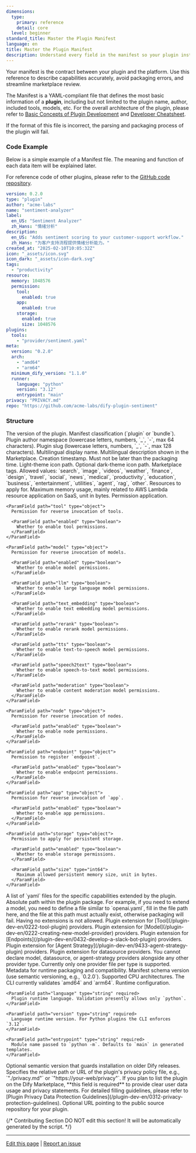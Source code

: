 ```yaml
---
dimensions:
  type:
    primary: reference
    detail: core
  level: beginner
standard_title: Master the Plugin Manifest
language: en
title: Master the Plugin Manifest
description: Understand every field in the manifest so your plugin installs, debugs, and publishes without surprises.
---
```


Your manifest is the contract between your plugin and the platform. Use this reference to describe capabilities accurately, avoid packaging errors, and streamline marketplace review.

The Manifest is a YAML-compliant file that defines the most basic information of a **plugin**, including but not limited to the plugin name, author, included tools, models, etc. For the overall architecture of the plugin, please refer to [Basic Concepts of Plugin Development](/plugin-dev-en/0111-getting-started-dify-plugin) and [Developer Cheatsheet](/plugin-dev-en/0131-cheatsheet).

If the format of this file is incorrect, the parsing and packaging process of the plugin will fail.

### Code Example

Below is a simple example of a Manifest file. The meaning and function of each data item will be explained later.

For reference code of other plugins, please refer to the [GitHub code repository](https://github.com/langgenius/dify-official-plugins/blob/main/tools/google/manifest.yaml).

```yaml
version: 0.2.0
type: "plugin"
author: "acme-labs"
name: "sentiment-analyzer"
label:
  en_US: "Sentiment Analyzer"
  zh_Hans: "情绪分析"
description:
  en_US: "Adds sentiment scoring to your customer-support workflow."
  zh_Hans: "为客户支持流程提供情绪分析能力。"
created_at: "2025-02-10T10:05:32Z"
icon: "_assets/icon.svg"
icon_dark: "_assets/icon-dark.svg"
tags:
  - "productivity"
resource:
  memory: 1048576
  permission:
    tool:
      enabled: true
    app:
      enabled: true
    storage:
      enabled: true
      size: 1048576
plugins:
  tools:
    - "provider/sentiment.yaml"
meta:
  version: "0.2.0"
  arch:
    - "amd64"
    - "arm64"
  minimum_dify_version: "1.1.0"
  runner:
    language: "python"
    version: "3.12"
    entrypoint: "main"
privacy: "PRIVACY.md"
repo: "https://github.com/acme-labs/dify-plugin-sentiment"
```

### Structure

<ParamField path="version" type="version" required>
  The version of the plugin.
</ParamField>

<ParamField path="type" type="string" required>
  Manifest classification (`plugin` or `bundle`).
</ParamField>

<ParamField path="author" type="string" required>
  Plugin author namespace (lowercase letters, numbers, `_`, `-`, max 64 characters).
</ParamField>

<ParamField path="name" type="string" required>
  Plugin slug (lowercase letters, numbers, `_`, `-`, max 128 characters).
</ParamField>

<ParamField path="label" type="object" required>
  Multilingual display name.
</ParamField>

<ParamField path="description" type="object" required>
  Multilingual description shown in the Marketplace.
</ParamField>

<ParamField path="created_at" type="RFC3339" required>
  Creation timestamp. Must not be later than the packaging time.
</ParamField>

<ParamField path="icon" type="string" required>
  Light-theme icon path.
</ParamField>

<ParamField path="icon_dark" type="string">
  Optional dark-theme icon path.
</ParamField>

<ParamField path="tags" type="array[string]">
  Marketplace tags. Allowed values: `search`, `image`, `videos`, `weather`, `finance`, `design`, `travel`, `social`, `news`, `medical`, `productivity`, `education`, `business`, `entertainment`, `utilities`, `agent`, `rag`, `other`.
</ParamField>

<ParamField path="resource" type="object">
  Resources to apply for.
  
  <ParamField path="memory" type="int64">
    Maximum memory usage, mainly related to AWS Lambda resource application on SaaS, unit in bytes.
  </ParamField>
  
  <ParamField path="permission" type="object">
    Permission application.
    
    <ParamField path="tool" type="object">
      Permission for reverse invocation of tools.
      
      <ParamField path="enabled" type="boolean">
        Whether to enable tool permissions.
      </ParamField>
    </ParamField>
    
    <ParamField path="model" type="object">
      Permission for reverse invocation of models.
      
      <ParamField path="enabled" type="boolean">
        Whether to enable model permissions.
      </ParamField>
      
      <ParamField path="llm" type="boolean">
        Whether to enable large language model permissions.
      </ParamField>
      
      <ParamField path="text_embedding" type="boolean">
        Whether to enable text embedding model permissions.
      </ParamField>
      
      <ParamField path="rerank" type="boolean">
        Whether to enable rerank model permissions.
      </ParamField>
      
      <ParamField path="tts" type="boolean">
        Whether to enable text-to-speech model permissions.
      </ParamField>
      
      <ParamField path="speech2text" type="boolean">
        Whether to enable speech-to-text model permissions.
      </ParamField>
      
      <ParamField path="moderation" type="boolean">
        Whether to enable content moderation model permissions.
      </ParamField>
    </ParamField>
    
    <ParamField path="node" type="object">
      Permission for reverse invocation of nodes.
      
      <ParamField path="enabled" type="boolean">
        Whether to enable node permissions.
      </ParamField>
    </ParamField>
    
    <ParamField path="endpoint" type="object">
      Permission to register `endpoint`.
      
      <ParamField path="enabled" type="boolean">
        Whether to enable endpoint permissions.
      </ParamField>
    </ParamField>
    
    <ParamField path="app" type="object">
      Permission for reverse invocation of `app`.
      
      <ParamField path="enabled" type="boolean">
        Whether to enable app permissions.
      </ParamField>
    </ParamField>
    
    <ParamField path="storage" type="object">
      Permission to apply for persistent storage.
      
      <ParamField path="enabled" type="boolean">
        Whether to enable storage permissions.
      </ParamField>
      
      <ParamField path="size" type="int64">
        Maximum allowed persistent memory size, unit in bytes.
      </ParamField>
    </ParamField>
  </ParamField>
</ParamField>

<ParamField path="plugins" type="object" required>
  A list of `yaml` files for the specific capabilities extended by the plugin. Absolute path within the plugin package. For example, if you need to extend a model, you need to define a file similar to `openai.yaml`, fill in the file path here, and the file at this path must actually exist, otherwise packaging will fail.

  <Warning>
    Having no extensions is not allowed.
  </Warning>

  <ParamField path="tools" type="array[string]">
    Plugin extension for [Tool](/plugin-dev-en/0222-tool-plugin) providers.
  </ParamField>
  
  <ParamField path="models" type="array[string]">
    Plugin extension for [Model](/plugin-dev-en/0222-creating-new-model-provider) providers.
  </ParamField>
  
  <ParamField path="endpoints" type="array[string]">
    Plugin extension for [Endpoints](/plugin-dev-en/0432-develop-a-slack-bot-plugin) providers.
  </ParamField>
  
  <ParamField path="agent_strategies" type="array[string]">
    Plugin extension for [Agent Strategy](/plugin-dev-en/9433-agent-strategy-plugin) providers.
  </ParamField>

  <ParamField path="datasources" type="array[string]">
    Plugin extension for datasource providers.
  </ParamField>

  <Warning>
    You cannot declare model, datasource, or agent-strategy providers alongside any other provider type.
  </Warning>

  <Warning>
    Currently only one provider file per type is supported.
  </Warning>
</ParamField>

<ParamField path="meta" type="object" required>
  Metadata for runtime packaging and compatibility.
  
  <ParamField path="version" type="version" required>
    Manifest schema version (use semantic versioning, e.g., `0.2.0`).
  </ParamField>
  
  <ParamField path="arch" type="array[string]" required>
    Supported CPU architectures. The CLI currently validates `amd64` and `arm64`.
  </ParamField>
  
  <ParamField path="runner" type="object" required>
    Runtime configuration.
    
    <ParamField path="language" type="string" required>
      Plugin runtime language. Validation presently allows only `python`.
    </ParamField>
    
    <ParamField path="version" type="string" required>
      Language runtime version. For Python plugins the CLI enforces `3.12`.
    </ParamField>
    
    <ParamField path="entrypoint" type="string" required>
      Module name passed to `python -m`. Defaults to `main` in generated templates.
    </ParamField>
  </ParamField>

  <ParamField path="minimum_dify_version" type="string">
    Optional semantic version that guards installation on older Dify releases.
  </ParamField>
</ParamField>

<ParamField path="privacy" type="string">
  Specifies the relative path or URL of the plugin's privacy policy file, e.g., `"./privacy.md"` or `"https://your-web/privacy"`. If you plan to list the plugin on the Dify Marketplace, **this field is required** to provide clear user data usage and privacy statements. For detailed filling guidelines, please refer to [Plugin Privacy Data Protection Guidelines](/plugin-dev-en/0312-privacy-protection-guidelines).
</ParamField>

<ParamField path="repo" type="string">
  Optional URL pointing to the public source repository for your plugin.
</ParamField>

{/*
Contributing Section
DO NOT edit this section!
It will be automatically generated by the script.
*/}

---

[Edit this page](https://github.com/langgenius/dify-docs/edit/main/plugin-dev-en/0411-plugin-info-by-manifest.mdx) | [Report an issue](https://github.com/langgenius/dify-docs/issues/new?template=docs.yml)

